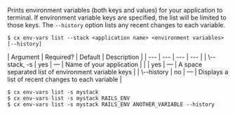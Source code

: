 Prints environment variables (both keys and values) for your application to terminal. If environment variable keys are specified, the list will be limited to those keys. The `--history` option lists any recent changes to each variable.

<Tabs >
<Tab label="Usage">

```shell
$ cx env-vars list --stack <application name> <environment variables> [--history]
```
</Tab>
    
<Tab label="arguments">
| Argument | Required? | Default | Description |
|  ---  |  ---  |  ---  |  ---  |
| \--stack, -s <application name> | yes | — | Name of your application |
| <environment variables> | yes | — | A space separated list of environment variable keys |
| \--history | no | — | Displays a list of recent changes to each variable |
</Tab>
<Tab label="examples">

```shell
$ cx env-vars list -s mystack
$ cx env-vars list -s mystack RAILS_ENV
$ cx env-vars list -s mystack RAILS_ENV ANOTHER_VARIABLE --history
```

</Tab>
</Tabs>